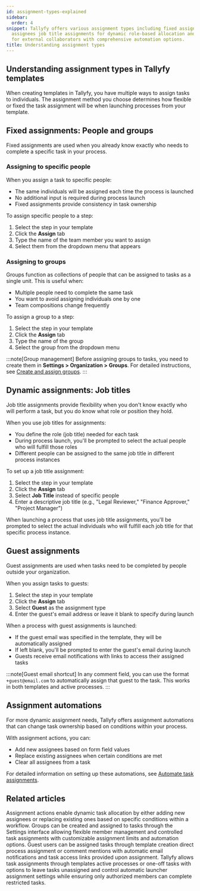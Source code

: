 ```yaml
---
id: assignment-types-explained
sidebar:
  order: 4
snippet: Tallyfy offers various assignment types including fixed assignments for known
  assignees job title assignments for dynamic role-based allocation and guest assignments
  for external collaborators with comprehensive automation options.
title: Understanding assignment types
---
```


## Understanding assignment types in Tallyfy templates

When creating templates in Tallyfy, you have multiple ways to assign tasks to individuals. The assignment method you choose determines how flexible or fixed the task assignment will be when launching processes from your template.

## Fixed assignments: People and groups

Fixed assignments are used when you already know exactly who needs to complete a specific task in your process.

### Assigning to specific people

When you assign a task to specific people:
- The same individuals will be assigned each time the process is launched
- No additional input is required during process launch
- Fixed assignments provide consistency in task ownership

To assign specific people to a step:
1. Select the step in your template
2. Click the **Assign** tab
3. Type the name of the team member you want to assign
4. Select them from the dropdown menu that appears

### Assigning to groups

Groups function as collections of people that can be assigned to tasks as a single unit. This is useful when:
- Multiple people need to complete the same task
- You want to avoid assigning individuals one by one
- Team compositions change frequently

To assign a group to a step:
1. Select the step in your template
2. Click the **Assign** tab
3. Type the name of the group
4. Select the group from the dropdown menu

:::note[Group management]
Before assigning groups to tasks, you need to create them in **Settings > Organization > Groups**. For detailed instructions, see [Create and assign groups](/products/pro/documenting/groups/how-to-manage-groups-and-assign-tasks-in-tallyfy/).
:::

## Dynamic assignments: Job titles

Job title assignments provide flexibility when you don't know exactly who will perform a task, but you do know what role or position they hold.

When you use job titles for assignments:
- You define the role (job title) needed for each task
- During process launch, you'll be prompted to select the actual people who will fulfill those roles
- Different people can be assigned to the same job title in different process instances

To set up a job title assignment:
1. Select the step in your template
2. Click the **Assign** tab
3. Select **Job Title** instead of specific people
4. Enter a descriptive job title (e.g., "Legal Reviewer," "Finance Approver," "Project Manager")

When launching a process that uses job title assignments, you'll be prompted to select the actual individuals who will fulfill each job title for that specific process instance.

## Guest assignments

Guest assignments are used when tasks need to be completed by people outside your organization.

When you assign tasks to guests:
1. Select the step in your template
2. Click the **Assign** tab
3. Select **Guest** as the assignment type
4. Enter the guest's email address or leave it blank to specify during launch

When a process with guest assignments is launched:
- If the guest email was specified in the template, they will be automatically assigned
- If left blank, you'll be prompted to enter the guest's email during launch
- Guests receive email notifications with links to access their assigned tasks

:::note[Guest email shortcut]
In any comment field, you can use the format `+guest@email.com` to automatically assign that guest to the task. This works in both templates and active processes.
:::

## Assignment automations

For more dynamic assignment needs, Tallyfy offers assignment automations that can change task ownership based on conditions within your process.

With assignment actions, you can:
- Add new assignees based on form field values
- Replace existing assignees when certain conditions are met
- Clear all assignees from a task

For detailed information on setting up these automations, see [Automate task assignments](/products/pro/documenting/templates/automations/actions/asignment-actions/).


## Related articles
<CardGrid>
<LinkTitleCard header="<b>Actions > Automate task assignments</b>" href="/products/pro/documenting/templates/automations/actions/asignment-actions/" > Assignment actions enable dynamic task allocation by either adding new assignees or replacing existing ones based on specific conditions within a workflow. </LinkTitleCard>
<LinkTitleCard header="<b>Groups > Create and assign groups</b>" href="/products/pro/documenting/groups/how-to-manage-groups-and-assign-tasks-in-tallyfy/" > Groups can be created and assigned to tasks through the Settings interface allowing flexible member management and controlled task assignments with customizable assignment limits and automation options. </LinkTitleCard>
<LinkTitleCard header="<b>Guests > Assign tasks to guests</b>" href="/products/pro/documenting/guests/how-can-i-assign-tasks-to-guest-users-in-tallyfy/" > Guest users can be assigned tasks through template creation direct process assignment or comment mentions with automatic email notifications and task access links provided upon assignment. </LinkTitleCard>
<LinkTitleCard header="<b>Edit Task > Assign members or guests after launching</b>" href="/products/pro/tracking-and-tasks/tasks/edit-task/how-can-i-assign-members-to-tasks-in-tallyfy/" > Tallyfy allows task assignments through templates active processes or one-off tasks with options to leave tasks unassigned and control automatic launcher assignment settings while ensuring only authorized members can complete restricted tasks. </LinkTitleCard>
</CardGrid>
